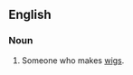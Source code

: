 ==English==

===Noun===
{{en-noun|head=[[knob]]-[[thatcher]]|s}}

# {{label|en|archaic}} Someone who makes [[wigs]].
